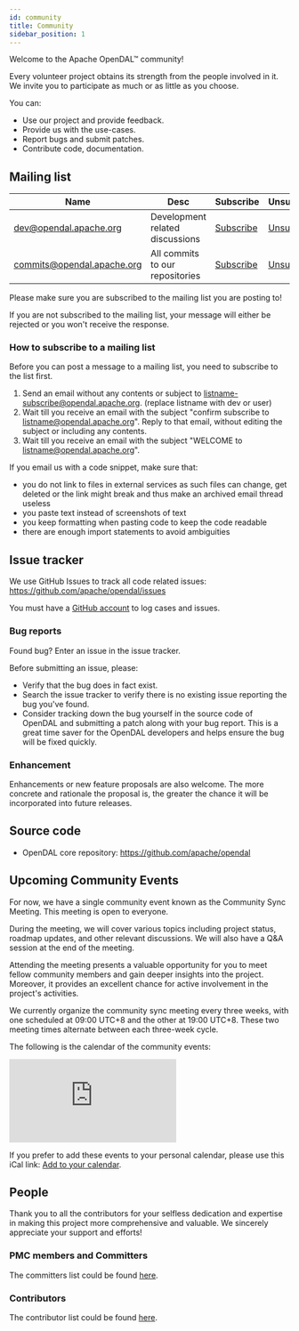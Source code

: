 ```yaml
---
id: community
title: Community
sidebar_position: 1
---
```


<head>
  <meta httpEquiv="Content-Security-Policy" content="iframe-src https://calendar.google.com/"/>
</head>

Welcome to the Apache OpenDAL™ community!

Every volunteer project obtains its strength from the people involved in it. We invite you to participate as much or as little as you choose.

You can:

* Use our project and provide feedback.
* Provide us with the use-cases.
* Report bugs and submit patches.
* Contribute code, documentation.

## Mailing list

| Name                       | Desc                            | Subscribe                                                | Unsubscribe                                                  | Post                                   | Archive                                                                  |
|----------------------------|---------------------------------|----------------------------------------------------------|--------------------------------------------------------------|----------------------------------------|--------------------------------------------------------------------------|
| dev@opendal.apache.org     | Development related discussions | [Subscribe](mailto:dev-subscribe@opendal.apache.org)     | [Unsubscribe](mailto:dev-unsubscribe@opendal.apache.org)     | [Post](mailto:dev@opendal.apache.org)  | [Archive](https://lists.apache.org/list.html?dev@opendal.apache.org)     |
| commits@opendal.apache.org | All commits to our repositories | [Subscribe](mailto:commits-subscribe@opendal.apache.org) | [Unsubscribe](mailto:commits-unsubscribe@opendal.apache.org) | Read only list                         | [Archive](https://lists.apache.org/list.html?commits@opendal.apache.org) |


Please make sure you are subscribed to the mailing list you are posting to!

If you are not subscribed to the mailing list, your message will either be rejected or you won't receive the response.

### How to subscribe to a mailing list

Before you can post a message to a mailing list, you need to subscribe to the list first.

1. Send an email without any contents or subject to listname-subscribe@opendal.apache.org. (replace listname with dev or user)
2. Wait till you receive an email with the subject "confirm subscribe to listname@opendal.apache.org". Reply to that email, without editing the subject or including any contents.
3. Wait till you receive an email with the subject "WELCOME to listname@opendal.apache.org".

If you email us with a code snippet, make sure that:

* you do not link to files in external services as such files can change, get deleted or the link might break and thus make an archived email thread useless
* you paste text instead of screenshots of text
* you keep formatting when pasting code to keep the code readable
* there are enough import statements to avoid ambiguities

## Issue tracker

We use GitHub Issues to track all code related issues: https://github.com/apache/opendal/issues

You must have a [GitHub account](https://github.com/signup) to log cases and issues.

### Bug reports

Found bug? Enter an issue in the issue tracker.

Before submitting an issue, please:

* Verify that the bug does in fact exist.
* Search the issue tracker to verify there is no existing issue reporting the bug you've found.
* Consider tracking down the bug yourself in the source code of OpenDAL and submitting a patch along with your bug report. This is a great time saver for the OpenDAL developers and helps ensure the bug will be fixed quickly.

### Enhancement

Enhancements or new feature proposals are also welcome. The more concrete and rationale the proposal is, the greater the chance it will be incorporated into future releases.

## Source code

* OpenDAL core repository: https://github.com/apache/opendal

## Upcoming Community Events

For now, we have a single community event known as the Community Sync Meeting.
This meeting is open to everyone.

During the meeting, we will cover various topics including project status,
roadmap updates, and other relevant discussions.
We will also have a Q&A session at the end of the meeting.

Attending the meeting presents a valuable opportunity
for you to meet fellow community members and gain deeper insights into the project.
Moreover, it provides an excellent chance for active involvement in the project's activities.

We currently organize the community sync meeting every three weeks,
with one scheduled at 09:00 UTC+8 and the other at 19:00 UTC+8.
These two meeting times alternate between each three-week cycle.

The following is the calendar of the community events:

<iframe src="https://calendar.google.com/calendar/embed?src=d32a8b1c08fc40d4230e3ce89145fd0e9a1ea4a374893a23ec7bd28ca646db45%40group.calendar.google.com&ctz=Asia%2FShanghai" style={{border: 0, width: "100%", maxWidth: "500px", height: "500px", aspectRatio: 1}} frameBorder="0"></iframe>

If you prefer to add these events to your personal calendar, please use this iCal link:
[Add to your calendar](https://calendar.google.com/calendar/ical/d32a8b1c08fc40d4230e3ce89145fd0e9a1ea4a374893a23ec7bd28ca646db45%40group.calendar.google.com/public/basic.ics).

## People

Thank you to all the contributors for your selfless dedication and expertise
in making this project more comprehensive and valuable.
We sincerely appreciate your support and efforts!

### PMC members and Committers

The committers list could be found [here](https://people.apache.org/phonebook.html?project=opendal).

### Contributors

The contributor list could be found [here](https://github.com/apache/opendal/graphs/contributors/).
